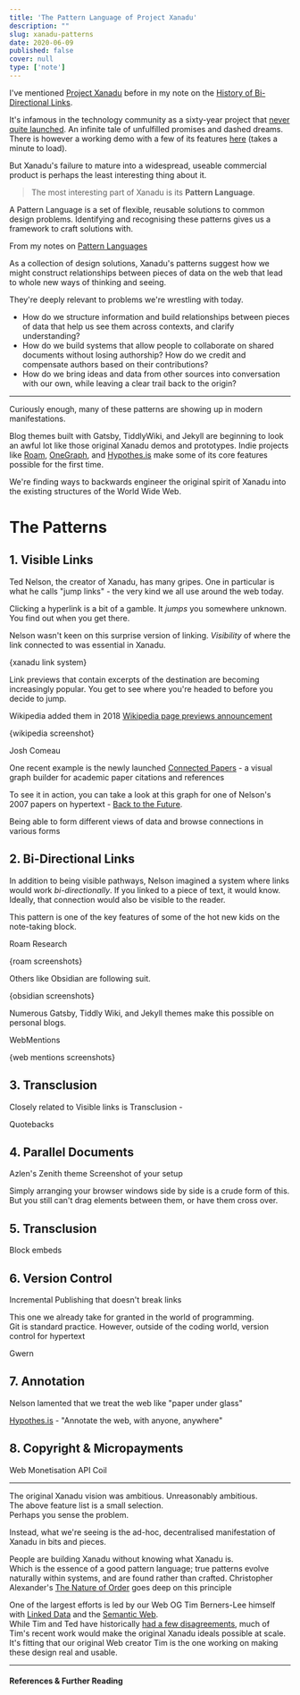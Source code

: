 ```yaml
---
title: 'The Pattern Language of Project Xanadu'
description: ""
slug: xanadu-patterns
date: 2020-06-09
published: false
cover: null
type: ['note']
---
```


I've mentioned <a href="https://en.wikipedia.org/wiki/Project_Xanadu">Project Xanadu</a> before in my note on the <a noTip noStyle href="/bidirectionals">History of Bi-Directional Links</a>.

It's infamous in the technology community as a sixty-year project that <a href="">never quite launched</a>.  An infinite tale of unfulfilled promises and dashed dreams. <Footnote count={1}>There is however a working demo with a few of its features <a href="http://xanadu.com/xanademos/MoeJusteOrigins.html">here</a> (takes a minute to load).</Footnote>

But Xanadu's failure to mature into a widespread, useable commercial product is perhaps the least interesting thing about it.

> The most interesting part of Xanadu is its **Pattern Language**.

<SimpleCard>

A Pattern Language is a set of flexible, reusable solutions to common design problems. Identifying and recognising these patterns gives us a framework to craft solutions with.

<Subtext>

From my notes on <a noTip noStyle href="/pattern-languages">Pattern Languages</a>

</Subtext>

</SimpleCard>

As a collection of design solutions, Xanadu's patterns suggest how we might construct relationships between pieces of data on the web that lead to whole new ways of thinking and seeing.

They're deeply relevant to problems we're wrestling with today.
- How do we structure information and build relationships between pieces of data that help us see them across contexts, and clarify understanding?
- How do we build systems that allow people to collaborate on shared documents without losing authorship? How do we credit and compensate authors based on their contributions?
- How do we bring ideas and data from other sources into conversation with our own, while leaving a clear trail back to the origin?

---

Curiously enough, many of these patterns are showing up in modern manifestations. 

Blog themes built with Gatsby, TiddlyWiki, and Jekyll are beginning to look an awful lot like those original Xanadu demos and prototypes. Indie projects like <a href="">Roam</a>, <a href="">OneGraph</a>, and <a href="">Hypothes.is</a> make some of its core features possible for the first time.

We're finding ways to backwards engineer the original spirit of Xanadu into the existing structures of the World Wide Web. 


# The Patterns


## 1. Visible Links

Ted Nelson, the creator of Xanadu, has many gripes.
One in particular is what he calls "jump links" - the very kind we all use around the web today.

Clicking a hyperlink is a bit of a gamble.  It _jumps_ you somewhere unknown. You find out when you get there.

Nelson wasn't keen on this surprise version of linking.  _Visibility_ of where the link connected to was essential in Xanadu.

{xanadu link system}

Link previews that contain excerpts of the destination are becoming increasingly popular. You get to see where you're headed to before you decide to jump.

Wikipedia added them in 2018 <Footnote count={3}>[Wikipedia page previews announcement](https://blog.wikimedia.org/2018/04/18/how-we-designed-page-previews-for-wikipedia/)</Footnote>

{wikipedia screenshot}

Josh Comeau

<p>One recent example is the newly launched <a href="https://www.connectedpapers.com/">Connected Papers</a> - a visual graph builder for academic paper citations and references</p>

To see it in action, you can take a look at this graph for one of Nelson's 2007 papers on hypertext - <a href="https://www.connectedpapers.com/main/5712330a600c8ca2bd2e3d24a6c6ddd651c2f1b9/Back-to-the-future-hypertext-the-way-it-used-to-be/graph">Back to the Future</a>.

Being able to form different views of data and browse connections in various forms

## 2. Bi-Directional Links 

In addition to being visible pathways, Nelson imagined a system where links would work *bi-directionally*. If you linked to a piece of text, it would know. Ideally, that connection would also be visible to the reader.

This pattern is one of the key features of some of the hot new kids on the note-taking block.

Roam Research

{roam screenshots}

Others like Obsidian are following suit.

{obsidian screenshots}

Numerous Gatsby, Tiddly Wiki, and Jekyll themes make this possible on personal blogs.

WebMentions

{web mentions screenshots}

## 3. Transclusion

Closely related to Visible links is Transclusion - 

Quotebacks



## 4. Parallel Documents

Azlen's Zenith theme
Screenshot of your setup

Simply arranging your browser windows side by side is a crude form of this. But you still can't drag elements between them, or have them cross over.

## 5. Transclusion

Block embeds

## 6. Version Control

Incremental Publishing that doesn't break links

This one we already take for granted in the world of programming.  
Git is standard practice.
However, outside of the coding world, version control for hypertext 

Gwern

## 7. Annotation

Nelson lamented that we treat the web like "paper under glass"

<p><a href="https://web.hypothes.is/">Hypothes.is</a> - "Annotate the web, with anyone, anywhere"</p>


## 8. Copyright & Micropayments

Web Monetisation API
Coil


---



The original Xanadu vision was ambitious.  Unreasonably ambitious.  
The above feature list is a small selection.  
Perhaps you sense the problem.

Instead, what we're seeing is the ad-hoc, decentralised manifestation of Xanadu in bits and pieces.

People are building Xanadu without knowing what Xanadu is.  
Which is the essence of a good pattern language; true patterns evolve naturally within systems, and are found rather than crafted. <Footnote count={4}>Christopher Alexander's <a href="">The Nature of Order</a> goes deep on this principle</Footnote>

One of the largest efforts is led by our Web OG Tim Berners-Lee himself with <a href="">Linked Data</a> and the <a href="">Semantic Web</a>.  
While Tim and Ted have historically <a href="">had a few disagreements</a>, much of Tim's recent work would make the original Xanadu ideals possible at scale.
It's fitting that our original Web creator Tim is the one working on making these design real and usable.

---

#### References & Further Reading





